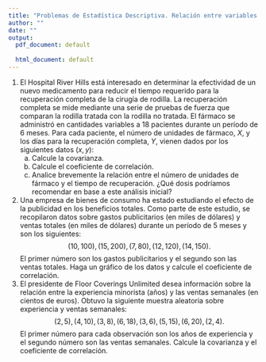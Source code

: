 ```yaml
---
title: "Problemas de Estadística Descriptiva. Relación entre variables."
author: ""
date: ""
output:
  pdf_document: default
              
  html_document: default
---
```


<!-- Después de lectura 28: Estudio de la relación entre las variables -->

1. El Hospital River Hills está interesado en determinar la efectividad de un nuevo medicamento para reducir el tiempo requerido para la recuperación completa de la cirugía de rodilla.
La recuperación completa se mide mediante una serie de pruebas de fuerza que comparan la rodilla tratada con la rodilla no tratada. El fármaco se administró en cantidades variables a 18 pacientes durante un período de 6 meses. Para cada paciente, el número de unidades de fármaco, $X$, y los días para la recuperación completa, $Y$, vienen dados por los siguientes datos $(x, y)$:
\begin{align*}
& (5,53), (21, 65), (14, 48), (11, 66), (9, 46), (4, 56), \\
& (7, 53), (21, 57),  (17, 49), (14, 66), (9, 54), (7, 56), \\
& (9, 53), (21, 52), (13, 49), (14, 56), (9, 59), (4, 56).
\end{align*}
    a. Calcule la covarianza.
    a. Calcule el coeficiente de correlación.
    a. Analice brevemente la relación entre el número de unidades de fármaco y el tiempo de recuperación. ¿Qué dosis podríamos recomendar en base a este análisis inicial?
1. Una empresa de bienes de consumo ha estado estudiando el efecto de la publicidad en los beneficios totales. Como parte de este estudio, se recopilaron datos sobre gastos publicitarios (en miles de dólares) y ventas totales (en miles de dólares) durante un período de 5 meses y son los siguientes:
$$(10, 100), (15, 200), (7, 80), (12, 120), (14, 150).$$
El primer número son los gastos publicitarios y el segundo son las ventas totales. Haga un gráfico de los datos y calcule el coeficiente de correlación.
1. El presidente de Floor Coverings Unlimited desea información sobre la relación entre la experiencia minorista (años) y las ventas semanales (en cientos de euros). Obtuvo la siguiente muestra aleatoria sobre experiencia y ventas semanales:
$$(2, 5), (4, 10), (3, 8), (6, 18), (3, 6), (5, 15), (6, 20), (2, 4).$$
El primer número para cada observación son los años de experiencia y el segundo número son las ventas semanales. Calcule la covarianza y el coeficiente de correlación.